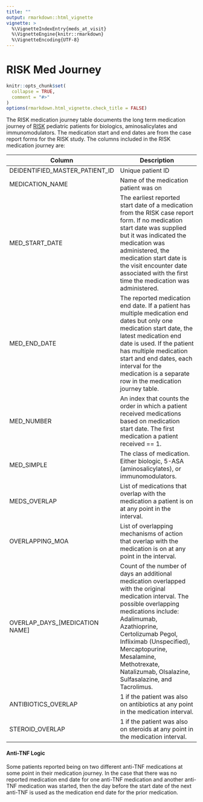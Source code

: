 ```yaml
---
title: ""
output: rmarkdown::html_vignette
vignette: >
  %\VignetteIndexEntry{meds_at_visit}
  %\VignetteEngine{knitr::rmarkdown}
  %\VignetteEncoding{UTF-8}
---
```


# RISK Med Journey

```r
knitr::opts_chunk$set(
  collapse = TRUE,
  comment = "#>"
)
options(rmarkdown.html_vignette.check_title = FALSE)
```

The RISK medication journey table documents the long term medication journey of [RISK](https://www.crohnscolitisfoundation.org/research/current-research-initiatives/pediatric-risk-stratification) pediatric patients for biologics, aminosalicylates and immunomodulators. The medication start and end dates are from the case report forms for the RISK study. The columns included in the RISK medication journey are:

| Column                          | Description                                                                                                                                                                                                                                                                                                                     |
|---------------------------------|---------------------------------------------------------------------------------------------------------------------------------------------------------------------------------------------------------------------------------------------------------------------------------------------------------------------------------|
| DEIDENTIFIED_MASTER_PATIENT_ID  | Unique patient ID                                                                                                                                                                                                                                                                                                               |
| MEDICATION_NAME                 | Name of the medication patient was on                                                                                                                                                                                                                                                                                           |
| MED_START_DATE                  | The earliest reported start date of a medication from the RISK case report form. If no medication start date was supplied but it was indicated the medication was administered, the medication start date is the visit encounter date associated with the first time the medication was administered.                           |
| MED_END_DATE                    | The reported medication end date. If a patient has multiple medication end dates but only one medication start date, the latest medication end date is used. If the patient has multiple medication start and end dates, each interval for the medication is a separate row in the medication journey table.                    |
| MED_NUMBER                      | An index that counts the order in which a patient received medications based on medication start date. The first medication a patient received == 1.                                                                                                                                                                            |
| MED_SIMPLE                      | The class of medication. Either biologic, 5-ASA (aminosalicylates), or immunomodulators.                                                                                                                                                                                                                                        |
| MEDS_OVERLAP                    | List of medications that overlap with the medication a patient is on at any point in the interval.                                                                                                                                                                                                                              |
| OVERLAPPING_MOA                 | List of overlapping mechanisms of action that overlap with the medication is on at any point in the interval.                                                                                                                                                                                                                   |
| OVERLAP_DAYS\_[MEDICATION NAME] | Count of the number of days an additional medication overlapped with the original medication interval. The possible overlapping medications include: Adalimumab, Azathioprine, Certolizumab Pegol, Infliximab (Unspecified), Mercaptopurine, Mesalamine, Methotrexate, Natalizumab, Olsalazine, Sulfasalazine, and Tacrolimus.  |
| ANTIBIOTICS_OVERLAP             | 1 if the patient was also on antibiotics at any point in the medication interval.                                                                                                                                                                                                                                               |
| STEROID_OVERLAP                 | 1 if the patient was also on steroids at any point in the medication interval.                                                                                                                                                                                                                                                  |

#### Anti-TNF Logic

Some patients reported being on two different anti-TNF medications at some point in their medication journey. In the case that there was no reported medication end date for one anti-TNF medication and another anti-TNF medication was started, then the day before the start date of the next anti-TNF is used as the medication end date for the prior medication.
